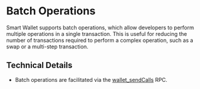 # Batch Operations

Smart Wallet supports batch operations, which allow developers to perform multiple operations in a single transaction. 
This is useful for reducing the number of transactions required to perform a complex operation, such as a swap or a multi-step transaction.

## Technical Details

- Batch operations are facilitated via the [wallet_sendCalls](https://www.eip5792.xyz/reference/sendCalls) RPC.